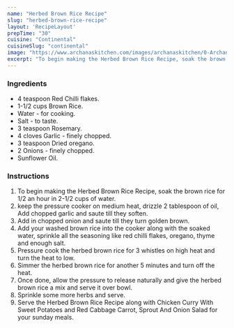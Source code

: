 ---
name: "Herbed Brown Rice Recipe"
slug: "herbed-brown-rice-recipe"
layout: 'RecipeLayout'
prepTime: "30"
cuisine: "Continental"
cuisineSlug: "continental"
image: "https://www.archanaskitchen.com/images/archanaskitchen/0-Archanas-Kitchen-Recipes/2018/July-25/Herbed_Brown_Rice_Recipe-3_1600.jpg"
excerpt: "To begin making the Herbed Brown Rice Recipe, soak the brown rice for 12 an hour in 2-12 cups of water"
---

### Ingredients

- 4 teaspoon Red Chilli flakes.
- 1-1/2 cups Brown Rice.
- Water - for cooking.
- Salt - to taste.
- 3 teaspoon Rosemary.
- 4 cloves Garlic - finely chopped.
- 3 teaspoon Dried oregano.
- 2 Onions - finely chopped.
- Sunflower Oil.

### Instructions

1. To begin making the Herbed Brown Rice Recipe, soak the brown rice for 1/2 an hour in 2-1/2 cups of water.
1. keep the pressure cooker on medium heat, drizzle 2 tablespoon of oil, Add chopped garlic and saute till they soften.
1. Add in chopped onion and saute till they turn golden brown.
1. Add your washed brown rice into the cooker along with the soaked water, sprinkle all the seasoning like red chilli flakes, oregano, thyme and enough salt.
1. Pressure cook the herbed brown rice for 3 whistles on high heat and turn the heat to low.
1. Simmer the herbed brown rice for another 5 minutes and turn off the heat.
1. Once done, allow the pressure to release naturally and give the herbed brown rice a mix and serve it over bowl.
1. Sprinkle some more herbs and serve.
1. Serve the Herbed Brown Rice Recipe along with Chicken Curry With Sweet Potatoes and Red Cabbage Carrot, Sprout And Onion Salad for your sunday meals.
